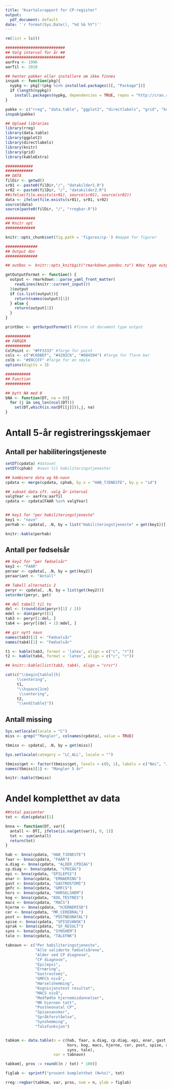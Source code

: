 ```yaml
---
title: "Kvartalsrapport for CP-register"
output:
  pdf_document: default
date: '`r format(Sys.Date(), "%d %b %Y")`'
---
```



```r
rm(list = ls())

##########################
## Valg interval for år ##
##########################
aarFra <- 1996
aarTil <- 2010


```
    

```r
## henter pakker eller installere om ikke finnes
inspak <- function(pkg){
  nypkg <- pkg[!(pkg %in% installed.packages()[, "Package"])]
  if (length(nypkg))
    install.packages(nypkg, dependencies = TRUE, repos = "http://cran.r-project.org")
}

pakke <- c("rreg", "data.table", "ggplot2", "directlabels", "grid", "knitr", "kableExtra")
inspak(pakke)

## Upload libraries
library(rreg)
library(data.table)
library(ggplot2)
library(directlabels)
library(knitr)
library(grid)
library(kableExtra)

############
############
## DATA
filDir <- getwd()
sr01 <- paste0(filDir,"/", "datakilder1.R")
sr02 <- paste0(filDir, "/", "datakilder2.R")
##ifelse(file.exists(sr01), source(sr01), source(sr02))
data <- ifelse(file.exists(sr01), sr01, sr02)
source(data)
source(paste0(filDir, "/", "rregbar.R"))

#############
## Knitr opt
#############

knitr::opts_chunk$set(fig.path = 'figures/cp-') #mappe for figurer

##############
## Output doc
##############

## outDoc <- knitr::opts_knit$git("rmarkdown.pandoc.to") #doc type output html,latex eller docx

getOutputFormat <- function() {
  output <- rmarkdown:::parse_yaml_front_matter(
    readLines(knitr::current_input())
  )$output
  if (is.list(output)){
    return(names(output)[1])
  } else {
    return(output[1])
  }
}

printDoc <- getOutputFormat() #finne ut document type output

###########
## FARGER
###########
ColPoint <- "#FF3333" #farge for point
cols <- c("#C6DBEF", "#4292C6", "#084594") #farge for flere bar
colb <- "#99CCFF" #farge for en søyle
options(digits = 3)

###########
## Function
###########

## bytt NA med 0
bNA <- function(DT, na = 0){
  for (j in seq_len(ncol(DT)))
    set(DT,which(is.na(DT[[j]])),j, na) 
}

```

\centerline{Valgt år er fra `r aarFra` til `r aarTil`}


# Antall 5-år registreringsskjemaer

## Antall per habiliteringstjeneste

```r

setDT(cpdata) #dataset
setDT(cphab)  #navn til habiliteringstjenester

## kombinere data og hb-navn
cpdata <- merge(cpdata, cphab, by.x = "HAB_TJENESTE", by.y = "id")

## subset data ift. valg år interval
valgYear <- aarFra:aarTil
cpdata <- cpdata[FAAR %in% valgYear]


## key1 for "per habiliteringstjeneste" 
key1 <- "navn"
perhab <- cpdata[, .N, by = list("Habiliteringstjeneste" = get(key1))]

knitr::kable(perhab)
```

## Antall per fødselsår

```r

## key2 for "per fødselsår"
key2 <- "FAAR"
peraar <- cpdata[, .N, by = get(key2)]
peraar$ant <- "Antall"

## Tabell alternativ 2
peryr <- cpdata[, .N, by = list(get(key2))]
setorder(peryr, get)

## del tabell til to
del <- (round(dim(peryr)[1] / 2))
mdel <- dim(peryr)[1]
tab3 <- peryr[1:del, ]
tab4 <- peryr[(del + 1):mdel, ]

## gir nytt navn
names(tab3)[1] <- "Fødselsår"
names(tab4)[1] <- "Fødselsår"

t1 <- kable(tab3, format = 'latex', align = c("c", "r"))
t2 <- kable(tab4, format = 'latex', align = c("c", "r"))

## knitr::kable(list(tab3, tab4), align = "crcr")

cat(c("\\begin{table}[h]
     \\centering",
     t1,
     "\\hspace{1cm}
      \\centering",
     t2,
     "\\end{table}"))

```  

\pagebreak

## Antall missing

```r

Sys.setlocale(locale = "C")
miss <- grep("^Mangler", colnames(cpdata), value = TRUE)

tbmiss <- cpdata[, .N, by = get(miss)]

Sys.setlocale(category = "LC_ALL", locale = "")

```

```r
tbmiss$get <- factor(tbmiss$get, levels = c(0, 1), labels = c("Nei", "Ja"))
names(tbmiss)[1] <- "Mangler 5 år"

knitr::kable(tbmiss)
```

# Andel kompletthet av data 

```r
##total pasienter
tot <- dim(cpdata)[1]

bnna <- function(DT, var){
  antall <- DT[, ifelse(is.na(get(var)), 0, 1)]
  tot <- sum(antall)
  return(tot)
}

hab <- bnna(cpdata, "HAB_TJENESTE")
faar <- bnna(cpdata, "FAAR")
a.diag <- bnna(cpdata, "ALDER_CPDIAG")
cp.diag <- bnna(cpdata, "CPDIAG")
epi <- bnna(cpdata, "EPILEPSI")
enar <- bnna(cpdata, "ERNAERING")
gast <- bnna(cpdata, "GASTROSTOMI")
gmfc <- bnna(cpdata, "GMFCS")
hors <- bnna(cpdata, "HORSELSHEM")
kog <- bnna(cpdata, "KOG_TESTRES")
macs <- bnna(cpdata, "MACS")
hjerne <- bnna(cpdata, "HJERNEMISD")
cer <- bnna(cpdata, "MR_CEREBRAL")
post <- bnna(cpdata, "POSTNEONATAL")
spise <- bnna(cpdata, "SPISEVANSK")
sprak <- bnna(cpdata, "SF_RESULT")
syns <- bnna(cpdata, "SYNSHEM")
tale <- bnna(cpdata, "TALEFNK")

tabnavn <- c("Per habiliteringstjeneste",
             "Alle validerte fødselsårene",
             "Alder ved CP diagnose",
             "CP diagnose",
             "Epilepsi",
             "Ernæring", 
             "Gastrostomi",
             "GMFCS nivå",
             "Hørselshemming",
             "Kognisjonstest resultat",
             "MACS nivå",
             "Medfødte hjernemisdannelser",
             "MR hjernen tatt",
             "Postneonatal CP",
             "Spisevansker",
             "Språkforståelse",
             "Synshemming",
             "Talefunksjon")


tabkom <- data.table(n = c(hab, faar, a.diag, cp.diag, epi, enar, gast, gmfc,
                           hors, kog, macs, hjerne, cer, post, spise, sprak,
                           syns, tale),
                     var = tabnavn)

tabkom[, pros := round((n / tot) * 100)]

figlab <- sprintf("prosent kompletthet (N=%s)", tot)

rreg::regbar(tabkom, var, pros, num = n, ylab = figlab)


```
